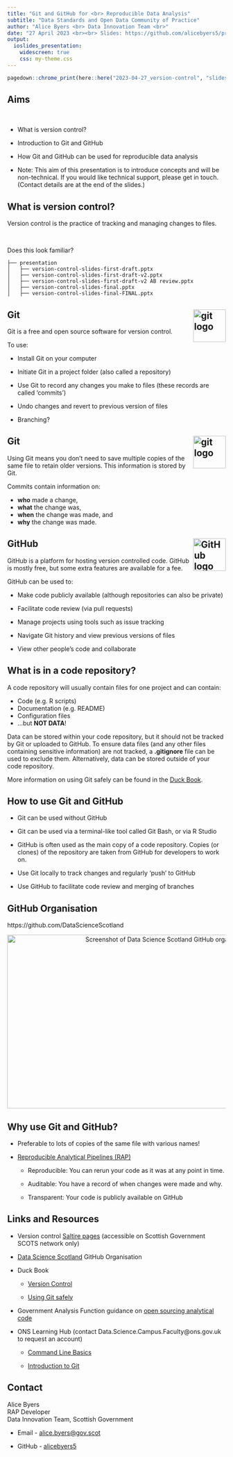 ```yaml
---
title: "Git and GitHub for <br> Reproducible Data Analysis"
subtitle: "Data Standards and Open Data Community of Practice"
author: "Alice Byers <br> Data Innovation Team <br>"
date: "27 April 2023 <br><br> Slides: https://github.com/alicebyers5/presentations/tree/main/2023-04-27_version-control"
output:
  ioslides_presentation:
    widescreen: true
    css: my-theme.css
---
```


```r
pagedown::chrome_print(here::here("2023-04-27_version-control", "slides.html"))
```


## Aims

<br>

* What is version control?

* Introduction to Git and GitHub

* How Git and GitHub can be used for reproducible data analysis

* Note: This aim of this presentation is to introduce concepts and will be non-technical. If you would like technical support, please get in touch. (Contact details are at the end of the slides.)


## What is version control?

Version control is the practice of tracking and managing changes to files. 

<br>

Does this look familiar?

```
├── presentation
│   ├── version-control-slides-first-draft.pptx
│   ├── version-control-slides-first-draft-v2.pptx
│   ├── version-control-slides-first-draft-v2 AB review.pptx
│   ├── version-control-slides-final.pptx
│   ├── version-control-slides-final-FINAL.pptx
```


## Git <a href="https://git-scm.com/"><img src="images/git.svg" alt="git logo" align="right" height="75"/></a>

Git is a free and open source software for version control. 

To use:

* Install Git on your computer

* Initiate Git in a project folder (also called a repository)

* Use Git to record any changes you make to files (these records are called 'commits')

* Undo changes and revert to previous version of files

* Branching?


## Git <a href="https://git-scm.com/"><img src="images/git.svg" alt="git logo" align="right" height="75"/></a>

Using Git means you don't need to save multiple copies of the same file to retain older versions. This information is stored by Git. 

Commits contain information on:

* **who** made a change,
* **what** the change was,
* **when** the change was made, and
* **why** the change was made.


## GitHub <a href="https://github.com/"><img src="images/github.svg" alt="GitHub logo" align="right" height="75"/></a>

GitHub is a platform for hosting version controlled code. GitHub is mostly free, but some extra features are available for a fee.

GitHub can be used to:

* Make code publicly available (although repositories can also be private)

* Facilitate code review (via pull requests)

* Manage projects using tools such as issue tracking

* Navigate Git history and view previous versions of files

* View other people's code and collaborate


## What is in a code repository?

A code repository will usually contain files for one project and can contain:

* Code (e.g. R scripts)
* Documentation (e.g. README)
* Configuration files
* ...but **NOT DATA**!


Data can be stored within your code repository, but it should not be tracked by Git or uploaded to GitHub. To ensure data files (and any other files containing sensitive information) are not tracked, a **.gitignore** file can be used to exclude them. Alternatively, data can be stored outside of your code repository.

More information on using Git safely can be found in the [Duck Book](https://best-practice-and-impact.github.io/qa-of-code-guidance/version_control.html#avoid-commiting-sensitive-information-to-git-repositories).


## How to use Git and GitHub

* Git can be used without GitHub

* Git can be used via a terminal-like tool called Git Bash, or via R Studio

* GitHub is often used as the main copy of a code repository. Copies (or clones) of the repository are taken from GitHub for developers to work on.

* Use Git locally to track changes and regularly 'push' to GitHub

* Use GitHub to facilitate code review and merging of branches


## GitHub Organisation

https://github.com/DataScienceScotland

<div style="text-align: center;"><a href="https://github.com/DataScienceScotland"><img src="images/data-science-scotland.png" alt="Screenshot of Data Science Scotland GitHub organisation homepage" align="middle" height="400" width="800"/></a></div>


## Why use Git and GitHub?

* Preferable to lots of copies of the same file with various names!

* [Reproducible Analytical Pipelines (RAP)](https://analysisfunction.civilservice.gov.uk/support/reproducible-analytical-pipelines/)

   * Reproducible: You can rerun your code as it was at any point in time.
   
   * Auditable: You have a record of when changes were made and why.
   
   * Transparent: Your code is publicly available on GitHub


## Links and Resources {.smaller}

* Version control [Saltire pages](http://saltire/orgspaces/Analytic-Professions/Analytical-Tools/Pages/version-control-guide.aspx) (accessible on Scottish Government SCOTS network only)

* [Data Science Scotland](https://github.com/DataScienceScotland) GitHub Organisation

* Duck Book

   * [Version Control](https://best-practice-and-impact.github.io/qa-of-code-guidance/version_control.html)
   
   * [Using Git safely](https://best-practice-and-impact.github.io/qa-of-code-guidance/version_control.html#avoid-commiting-sensitive-information-to-git-repositories)
   
* Government Analysis Function guidance on [open sourcing analytical code](https://analysisfunction.civilservice.gov.uk/policy-store/open-sourcing-analytical-code/)

* ONS Learning Hub (contact Data.Science.Campus.Faculty@ons.gov.uk to request an account)
   
   * [Command Line Basics](https://gss.civilservice.gov.uk/training/command-line-basics/)
   
   * [Introduction to Git](https://analysisfunction.civilservice.gov.uk/training/introduction-to-git/)


## Contact

Alice Byers <br>
RAP Developer <br>
Data Innovation Team, Scottish Government

* Email - [alice.byers@gov.scot](mailto:alice.byers@gov.scot)

* GitHub - [alicebyers5](https://github.com/alicebyers5)